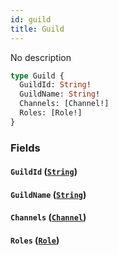 ```yaml
---
id: guild
title: Guild
---
```



No description

```graphql
type Guild {
  GuildId: String!
  GuildName: String!
  Channels: [Channel!]
  Roles: [Role!]
}
```


### Fields

#### `GuildId` ([`String`](../../references/scalars/string))




#### `GuildName` ([`String`](../../references/scalars/string))




#### `Channels` ([`Channel`](../../references/objects/channel))




#### `Roles` ([`Role`](../../references/objects/role))






